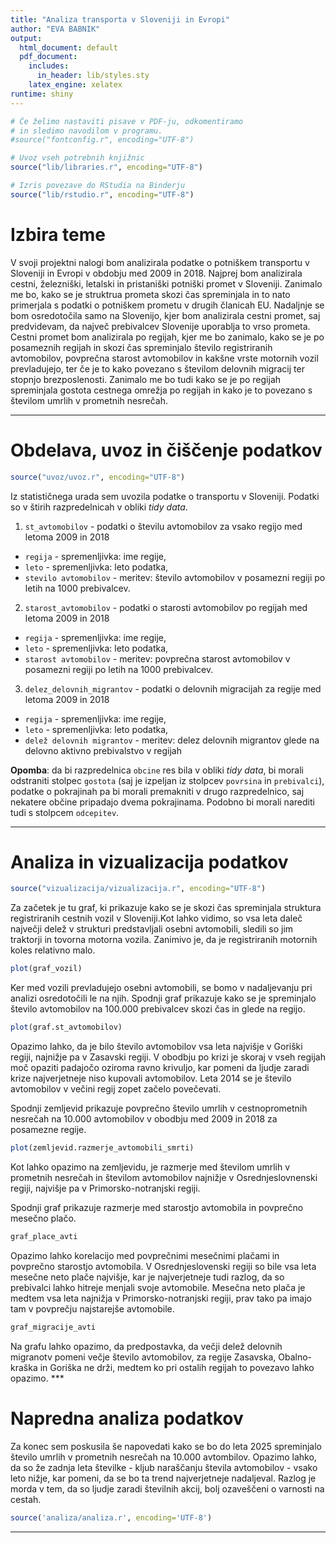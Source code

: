 ```yaml
---
title: "Analiza transporta v Sloveniji in Evropi"
author: "EVA BABNIK"
output:
  html_document: default
  pdf_document:
    includes:
      in_header: lib/styles.sty
    latex_engine: xelatex
runtime: shiny
---
```


```r
# Če želimo nastaviti pisave v PDF-ju, odkomentiramo
# in sledimo navodilom v programu.
#source("fontconfig.r", encoding="UTF-8")

# Uvoz vseh potrebnih knjižnic
source("lib/libraries.r", encoding="UTF-8")
```

```r
# Izris povezave do RStudia na Binderju
source("lib/rstudio.r", encoding="UTF-8")
```

# Izbira teme
V svoji projektni nalogi bom analizirala podatke o potniškem transportu v Sloveniji in Evropi v obdobju med 2009 in 2018. Najprej bom analizirala cestni, železniški, letalski in pristaniški potniški promet v Sloveniji. Zanimalo me bo, kako se je struktrua prometa skozi čas spreminjala in to nato primerjala s podatki o potniškem prometu v drugih članicah EU. Nadaljnje se bom osredotočila samo na Slovenijo, kjer bom analizirala cestni promet, saj predvidevam, da največ prebivalcev Slovenije uporablja to vrso prometa. Cestni promet bom analizirala po regijah, kjer me bo zanimalo, kako se je po posameznih regijah in skozi čas spreminjalo število registriranih avtomobilov, povprečna starost avtomobilov in kakšne vrste motornih vozil prevladujejo, ter če je to kako povezano s številom delovnih migracij ter stopnjo brezposlenosti. Zanimalo me bo tudi kako se je po regijah spreminjala gostota cestnega omrežja po regijah in kako je to povezano s številom umrlih v prometnih nesrečah.

***

# Obdelava, uvoz in čiščenje podatkov

```r
source("uvoz/uvoz.r", encoding="UTF-8")
```
Iz statističnega urada sem uvozila podatke o transportu v Sloveniji.
Podatki so v štirih razpredelnicah v obliki *tidy data*.

1. `st_avtomobilov` - podatki o številu avtomobilov za vsako regijo med letoma 2009 in 2018
  - `regija` - spremenljivka: ime regije,
  - `leto` - spremenljivka: leto podatka,
  - `stevilo avtomobilov` - meritev: število avtomobilov v posamezni regiji po letih na 1000 prebivalcev.

2. `starost_avtomobilov` - podatki o starosti avtomobilov po regijah med letoma 2009 in 2018
  - `regija` - spremenljivka: ime regije,
  - `leto` - spremenljivka: leto podatka,
  - `starost avtomobilov` - meritev: povprečna starost avtomobilov v posamezni regiji po letih na         1000 prebivalcev.

3. `delez_delovnih_migrantov` - podatki o delovnih migracijah za regije med letoma 2009 in 2018
  - `regija` - spremenljivka: ime regije,
  - `leto` - spremenljivka: leto podatka,
  - `delež delovnih migrantov` - meritev: delez delovnih migrantov glede na delovno aktivno
  prebivalstvo v regijah

**Opomba**: da bi razpredelnica `obcine` res bila v obliki *tidy data*, bi morali odstraniti stolpec `gostota` (saj je izpeljan iz stolpcev `povrsina` in `prebivalci`), podatke o pokrajinah pa bi morali premakniti v drugo razpredelnico, saj nekatere občine pripadajo dvema pokrajinama. Podobno bi morali narediti tudi s stolpcem `odcepitev`.



***


# Analiza in vizualizacija podatkov
```r
source("vizualizacija/vizualizacija.r", encoding="UTF-8")
```

Za začetek je tu graf, ki prikazuje kako se je skozi čas spreminjala struktura registriranih cestnih vozil v Sloveniji.Kot lahko vidimo, so vsa leta daleč največji delež v strukturi predstavljali osebni avtomobili, sledili so jim traktorji in tovorna motorna vozila. Zanimivo je, da je registriranih motornih koles relativno malo.
```r
plot(graf_vozil)
```

Ker med vozili prevladujejo osebni avtomobili, se bomo v nadaljevanju pri analizi osredotočili le na njih. Spodnji graf prikazuje kako se je spreminjalo število avtomobilov na 100.000 prebivalcev skozi čas in glede na regijo.
```r
plot(graf.st_avtomobilov)
```
Opazimo lahko, da je bilo število avtomobilov vsa leta najvišje v Goriški regiji, najnižje pa v Zasavski regiji. V obodbju po krizi je skoraj v vseh regijah moč opaziti padajočo oziroma ravno krivuljo, kar pomeni da ljudje zaradi krize najverjetneje niso kupovali avtomobilov. Leta 2014 se je število avtomobilov v večini regij zopet začelo povečevati.

Spodnji zemljevid prikazuje povprečno število umrlih v cestnoprometnih nesrečah na 10.000  avtomobilov v obodbju med 2009 in 2018 za posamezne regije. 
```r
plot(zemljevid.razmerje_avtomobili_smrti)
```
Kot lahko opazimo na zemljevidu, je razmerje med številom umrlih v prometnih nesrečah in številom avtomobilov najnižje v Osrednjeslovnenski regiji, najvišje pa v Primorsko-notranjski regiji.

Spodnji graf prikazuje razmerje med starostjo avtomobila in povprečno mesečno plačo.
```r
graf_place_avti
```
Opazimo lahko korelacijo med povprečnimi mesečnimi plačami in povprečno starostjo avtomobila. V Osrednjeslovenski regiji so bile vsa leta mesečne neto plače najvišje, kar je najverjetneje tudi razlog, da so prebivalci lahko hitreje menjali svoje avtomobile. Mesečna neto plača je medtem vsa leta najnižja v Primorsko-notranjski regiji, prav tako pa imajo tam v povprečju najstarejše avtomobile. 
```r
graf_migracije_avti
```
Na grafu lahko opazimo, da predpostavka, da večji delež delovnih migranotv pomeni večje število avtomobilov, za regije Zasavska, Obalno-kraška in Goriška ne drži, medtem ko pri ostalih regijah to povezavo lahko opazimo.
***

# Napredna analiza podatkov
Za konec sem poskusila še napovedati kako se bo do leta 2025 spreminjalo število umrlih v prometnih nesrečah na 10.000 avtombilov. Opazimo lahko, da so že zadnja leta številke - kljub naraščanju števila avtomobilov -  vsako leto nižje, kar pomeni, da se bo ta trend najverjetneje nadaljeval. Razlog je morda v tem, da so ljudje zaradi številnih akcij, bolj ozaveščeni o varnosti na cestah. 
```r
source('analiza/analiza.r', encoding='UTF-8')
```

***


